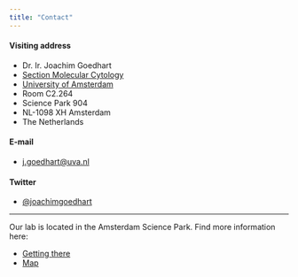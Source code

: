 ```yaml
---
title: "Contact"
---
```


::: grid
::: {.g-col-12 .g-col-md-6}

#### Visiting address

-   Dr. Ir. Joachim Goedhart
-   <a href="http://www.molecularcytology.nl">Section Molecular Cytology</a>
-   <a href="http://www.uva.nl">University of Amsterdam</a>
-   Room C2.264
-   Science Park 904
-   NL-1098 XH Amsterdam
-   The Netherlands

:::


::: {.g-col-12 .g-col-md-6}



#### E-mail

-   <a href="mailto:
    &#106;&#046;&#103;&#111;&#101;&#100;&#104;&#097;&#114;&#116;&#064;&#117;&#118;&#097;&#046;&#110;&#108;">j.goedhart\@uva.nl</a>

#### Twitter

-   <a href="https://twitter.com/joachimgoedhart">@joachimgoedhart</a>

:::

:::

---------------

Our lab is located in the Amsterdam Science Park. Find more information here:

-   [Getting there](https://www.amsterdamsciencepark.nl/contact/getting-there/)
-   [Map](https://www.amsterdamsciencepark.nl/contact/visitors-map/)

